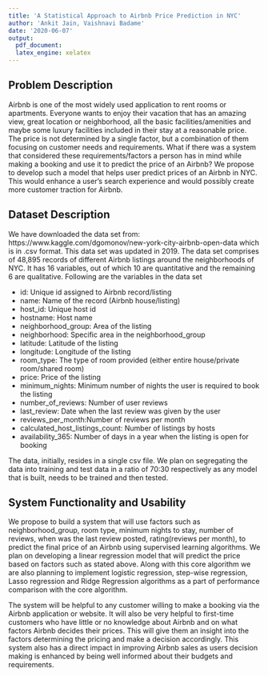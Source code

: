 ```yaml
---
title: 'A Statistical Approach to Airbnb Price Prediction in NYC'
author: 'Ankit Jain, Vaishnavi Badame'
date: '2020-06-07'
output:
  pdf_document:
  latex_engine: xelatex
---
```

  
## Problem Description
Airbnb is one of the most widely used application to rent rooms or apartments. Everyone wants to enjoy their vacation that has an amazing view, great location or neighborhood, all the basic facilities/amenities and maybe some luxury facilities included in their stay at a reasonable price. The price is not determined by a single factor, but a combination of them focusing on customer needs and requirements. What if there was a system that considered these
requirements/factors a person has in mind while making a booking and use it to predict the
price of an Airbnb? We propose to develop such a model that helps user predict prices of an
Airbnb in NYC. This would enhance a user’s search experience and would possibly create more
customer traction for Airbnb.


## Dataset Description
We have downloaded the data set from: https://www.kaggle.com/dgomonov/new-york-city-airbnb-open-data which is in .csv format. This data set was updated in 2019. The data set comprises of 48,895 records of different Airbnb listings around the neighborhoods of NYC. It has 16 variables, out of which 10 are quantitative and the remaining 6 are qualitative. Following are the variables in the data set

* id: Unique id assigned to Airbnb record/listing 
* name: Name of the record (Airbnb house/listing)
* host_id: Unique host id
* hostname: Host name
* neighborhood_group: Area of the listing
* neighborhood: Specific area in the neighborhood_group
* latitude: Latitude of the listing
* longitude: Longitude of the listing
* room_type: The type of room provided (either entire house/private room/shared room)
* price: Price of the listing
* minimum_nights: Minimum number of nights the user is required to book the listing
* number_of_reviews: Number of user reviews
* last_review: Date when the last review was given by the user
* reviews_per_month:Number of reviews per month
* calculated_host_listings_count: Number of listings by hosts
* availability_365: Number of days in a year when the listing is open for booking

The data, initially, resides in a single csv file. We plan on segregating the data into training and test data in a ratio of 70:30 respectively as any model that is built, needs to be trained and then tested.  

  
## System Functionality and Usability
We propose to build a system that will use factors such as neighborhood_group, room type, minimum nights to stay, number of reviews, when was the last review posted, rating(reviews per month), to predict the final price of an Airbnb using supervised learning algorithms. We plan on developing a linear regression model that will predict the price based on factors such as stated above. Along with this core algorithm we are also planning to implement logistic regression, step-wise regression, Lasso regression and Ridge Regression algorithms as a part of performance comparison with the core algorithm. 

The system will be helpful to any customer willing to make a booking via the Airbnb application or website. It will also be very helpful to first-time customers who have little or no knowledge about Airbnb and on what factors Airbnb decides their prices. This will give them an insight into the factors determining the pricing and make a decision accordingly. This system also has a direct impact in improving Airbnb sales as users decision making is enhanced by being well informed about their budgets and requirements.





